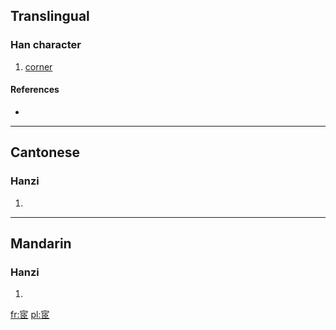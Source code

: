 ==Translingual==

===Han character===
{{Han char|rn=40|rad=宀|as=07|sn=10|four=3071<sub>7</sub>|canj=十尸中中 (JSLL), X十尸中中 (XJSLL)}}

# [[corner]]

====References====
* {{Han ref|kx=0285.050|dkj=07139|dj=0564.010|hdz=20930.090|uh=5BA7|ud=23463|bh=D166|bd=53606}}

----

==Cantonese==

===Hanzi===
{{yue-hanzi|jyut=|y=yi4}}

# {{defn|Cantonese|sort=宀07}}

----

==Mandarin==

===Hanzi===
{{cmn-hanzi|pin=[[yí]] ([[yi2]])|wg=i<sup>2</sup>}}

# {{defn|Mandarin|sort=宀07}}

[[fr:宧]]
[[pl:宧]]